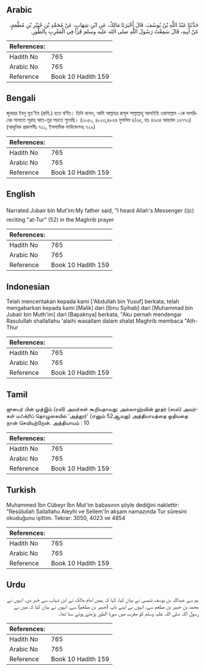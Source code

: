 ## Arabic


<div dir="rtl" lang="ar" style={{fontSize:'larger',backgroundColor:'#f8f9fa',padding:20}}>
حَدَّثَنَا عَبْدُ اللَّهِ بْنُ يُوسُفَ، قَالَ أَخْبَرَنَا مَالِكٌ، عَنِ ابْنِ شِهَابٍ، عَنْ مُحَمَّدِ بْنِ جُبَيْرِ بْنِ مُطْعِمٍ، عَنْ أَبِيهِ، قَالَ سَمِعْتُ رَسُولَ اللَّهِ صلى الله عليه وسلم قَرَأَ فِي الْمَغْرِبِ بِالطُّورِ‏.‏
</div>
<div style={{backgroundColor:'#f8f9fa',padding:20, marginBottom: 10}}><table> <thead> <tr> <th>References:</th> <th></th> </tr> </thead> <tbody><tr><td>Hadith No</td><td>765</td></tr><tr><td>Arabic No</td><td>765</td></tr><tr><td>Reference</td><td>Book 10 Hadith 159</td></tr></tbody></table></div>

## Bengali


<div dir="ltr" lang="bn" style={{fontSize:'larger',backgroundColor:'#f8f9fa',padding:20}}>
জুবায়র ইবনু মৃত‘ইম (রাযি.) হতে বর্ণিত। তিনি বলেন, আমি আল্লাহর রাসূল সাল্লাল্লাহু আলাইহি ওয়াসাল্লাম -কে মাগরিবের সালাতে সূরাহ্ আত-তূর পড়তে শুনেছি। (৩০৫০, ৪০২৩,৪৮৫৪ মুসলিম ৪/৩৫, হাঃ ৪৬৩৪ আহমাদ ১৬৭৭৩) (আধুনিক প্রকাশনীঃ ৭২১, ইসলামিক ফাউন্ডেশনঃ ৭২৯)
</div>
<div style={{backgroundColor:'#f8f9fa',padding:20, marginBottom: 10}}><table> <thead> <tr> <th>References:</th> <th></th> </tr> </thead> <tbody><tr><td>Hadith No</td><td>765</td></tr><tr><td>Arabic No</td><td>765</td></tr><tr><td>Reference</td><td>Book 10 Hadith 159</td></tr></tbody></table></div>

## English


<div dir="ltr" lang="en" style={{fontSize:'larger',backgroundColor:'#f8f9fa',padding:20}}>
Narrated Jubair bin Mut'im:My father said, "I heard Allah's Messenger (ﷺ) reciting "at-Tur" (52) in the Maghrib prayer
</div>
<div style={{backgroundColor:'#f8f9fa',padding:20, marginBottom: 10}}><table> <thead> <tr> <th>References:</th> <th></th> </tr> </thead> <tbody><tr><td>Hadith No</td><td>765</td></tr><tr><td>Arabic No</td><td>765</td></tr><tr><td>Reference</td><td>Book 10 Hadith 159</td></tr></tbody></table></div>

## Indonesian


<div dir="ltr" lang="id" style={{fontSize:'larger',backgroundColor:'#f8f9fa',padding:20}}>
Telah menceritakan kepada kami ['Abdullah bin Yusuf] berkata, telah mengabarkan kepada kami [Malik] dari [Ibnu Syihab] dari [Muhammad bin Jubair bin Muth'im] dari [Bapaknya] berkata, "Aku pernah mendengar Rasulullah shallallahu 'alaihi wasallam dalam shalat Maghrib membaca "Ath-Thur
</div>
<div style={{backgroundColor:'#f8f9fa',padding:20, marginBottom: 10}}><table> <thead> <tr> <th>References:</th> <th></th> </tr> </thead> <tbody><tr><td>Hadith No</td><td>765</td></tr><tr><td>Arabic No</td><td>765</td></tr><tr><td>Reference</td><td>Book 10 Hadith 159</td></tr></tbody></table></div>

## Tamil


<div dir="ltr" lang="ta" style={{fontSize:'larger',backgroundColor:'#f8f9fa',padding:20}}>
ஜுபைர் பின் முத்இம் (ரலி) அவர்கள் கூறியதாவது: அல்லாஹ்வின் தூதர் (ஸல்) அவர்கள் மஃக்ரிப் தொழுகையில் ‘அத்தூர்’ (எனும் 52ஆவது) அத்தியாயத்தை ஓதியதை நான் செவியுற்றேன். அத்தியாயம் : 10
</div>
<div style={{backgroundColor:'#f8f9fa',padding:20, marginBottom: 10}}><table> <thead> <tr> <th>References:</th> <th></th> </tr> </thead> <tbody><tr><td>Hadith No</td><td>765</td></tr><tr><td>Arabic No</td><td>765</td></tr><tr><td>Reference</td><td>Book 10 Hadith 159</td></tr></tbody></table></div>

## Turkish


<div dir="ltr" lang="tr" style={{fontSize:'larger',backgroundColor:'#f8f9fa',padding:20}}>
Muhammed İbn Cübeyr İbn Mut'im babasının şöyle dediğini naklettir: "Resûlullah Sallallahu Aleyhi ve Sellem'İn akşam namazında Tur sûresini okuduğunu işittim. Tekrar: 3050, 4023 ve 4854
</div>
<div style={{backgroundColor:'#f8f9fa',padding:20, marginBottom: 10}}><table> <thead> <tr> <th>References:</th> <th></th> </tr> </thead> <tbody><tr><td>Hadith No</td><td>765</td></tr><tr><td>Arabic No</td><td>765</td></tr><tr><td>Reference</td><td>Book 10 Hadith 159</td></tr></tbody></table></div>

## Urdu


<div dir="rtl" lang="ur" style={{fontSize:'larger',backgroundColor:'#f8f9fa',padding:20}}>
ہم سے عبداللہ بن یوسف تنیسی نے بیان کیا، کہا کہ ہمیں امام مالک نے ابن شہاب سے خبر دی، انہوں نے محمد بن جبیر بن مطعم سے، انہوں نے اپنے باپ (جبیر بن مطعم) سے، انہوں نے بیان کیا کہ میں نے رسول اللہ صلی اللہ علیہ وسلم کو مغرب میں سورۃ الطور پڑھتے ہوئے سنا تھا۔
</div>
<div style={{backgroundColor:'#f8f9fa',padding:20, marginBottom: 10}}><table> <thead> <tr> <th>References:</th> <th></th> </tr> </thead> <tbody><tr><td>Hadith No</td><td>765</td></tr><tr><td>Arabic No</td><td>765</td></tr><tr><td>Reference</td><td>Book 10 Hadith 159</td></tr></tbody></table></div>